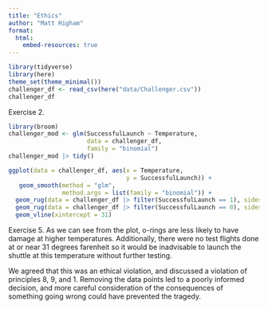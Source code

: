 ```yaml
---
title: "Ethics"
author: "Matt Higham"
format: 
  html:
    embed-resources: true
---
```


```r
library(tidyverse)
library(here)
theme_set(theme_minimal())
challenger_df <- read_csv(here("data/Challenger.csv"))
challenger_df
```

Exercise 2.

```r
library(broom)
challenger_mod <- glm(SuccessfulLaunch ~ Temperature,
                      data = challenger_df,
                      family = "binomial")
challenger_mod |> tidy()

ggplot(data = challenger_df, aes(x = Temperature,
                                 y = SuccessfulLaunch)) +
   geom_smooth(method = "glm",
               method.args = list(family = "binomial")) +
  geom_rug(data = challenger_df |> filter(SuccessfulLaunch == 1), sides = "t") +
  geom_rug(data = challenger_df |> filter(SuccessfulLaunch == 0), sides = "b") +
  geom_vline(xintercept = 31)
```

Exercise 5. As we can see from the plot, o-rings are less likely to have damage at higher temperatures. Additionally, there were no test flights done at or near 31 degrees farenheit so it would be inadvisable to launch the shuttle at this temperature without further testing.

We agreed that this was an ethical violation, and discussed a violation of principles 8, 9, and 1. Removing the data points led to a poorly informed decision, and more careful consideration of the consequences of something going wrong could have prevented the tragedy.

